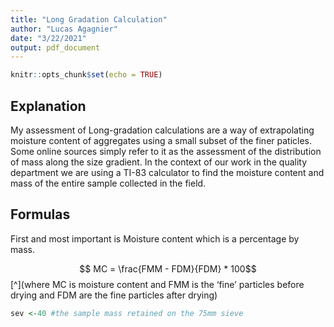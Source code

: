 ```yaml
---
title: "Long Gradation Calculation"
author: "Lucas Agagnier"
date: "3/22/2021"
output: pdf_document
---
```


```r
knitr::opts_chunk$set(echo = TRUE)
```

## Explanation

  My assessment of Long-gradation calculations are a way of extrapolating moisture content of aggregates using a small subset of the finer paticles. Some online sources simply refer to it as the assessment of the distribution of mass along the size gradient. In the context of our work in the quality department we are using a TI-83 calculator to find the moisture content and mass of the entire sample collected in the field. 
  
## Formulas

  First and most important is Moisture content which is a percentage by mass.
  
$$ MC = \frac{FMM - FDM}{FDM} * 100$$
[^](where MC is moisture content and FMM is the 'fine' particles before drying and FDM are the fine particles after drying)


```r
sev <-40 #the sample mass retained on the 75mm sieve 


```


